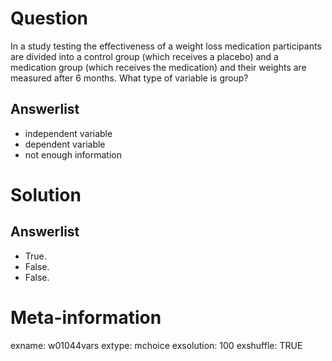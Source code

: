 Question
========
In a study testing the effectiveness of a weight loss medication participants are divided into a control group (which receives a placebo) and a medication group (which receives the medication) and their weights are measured after 6 months. What type of variable is group?

Answerlist
----------
* independent variable
* dependent variable
* not enough information


Solution
========

Answerlist
----------
* True.
* False.
* False.


Meta-information
================
exname: w01044vars
extype: mchoice
exsolution: 100
exshuffle: TRUE
